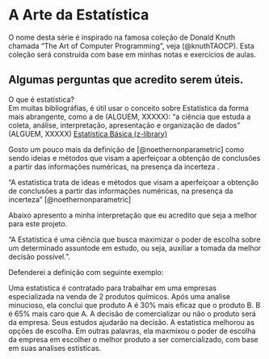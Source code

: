 # A Arte da Estatística {#title .headline-title}

<!--
A Unidade I é destinada a falar sobre a area de Estatística, eoutras coisas. talvez, seja mais interresante apenas jogar o conteúdo para TAS0000 deixando aqui apenas o conteúdo sobre métodos estatistica para análise de dados
 -->

O nome desta série é inspirado na famosa coleção de Donald Knuth chamada "The Art of Computer Programming", veja (@knuthTAOCP). Esta coleção será construída com base em minhas notas e exercícios de aulas.

## Algumas perguntas que acredito serem úteis.

[O que é estatística?]{.headline-question}  
Em muitas bibliográfias, é útil usar o conceito sobre Estatística da forma mais abrangente, como a de (ALGUEM, XXXXX):
[“a ciência que estuda a coleta, análise, interpretação, apresentação e organização de dados” (ALGUEM, XXXXX)]{.citation-long}
[
 [Estatística Básica (z-library)](https://reader.z-library.sk/read/872c675b4cdc528017866ba8de976a478497506f82ecc736e79aa82401fcc518/29459393/c052d7/estat%C3%ADstica-b%C3%A1sica.html?client_key=1fFLi67gBrNRP1j1iPy1&extension=pdf&signature=3f0facfe479e56d451c2309ca10b4b8adca47481dc6554d3a6d75815b0450d8c&download_location=https%3A%2F%2Fpt.z-library.sk%2Fdl%2F29459393%2F3cc1b1)
]{.visuallyhidden}  

Gosto um pouco mais da definição de [@noethernonparametric] como sendo [ideias e métodos que visam a aperfeiçoar a obtenção de conclusões a partir das informações numéricas, na presença da incerteza]{.citation-algo} .

["A estatística trata de ideas e métodos que visam a aperfeiçoar a obtenção de conclusões a partir das informações numéricas, na presença da incerteza" [@noethernonparametric]
]{.citation-long}  

Abaixo apresento a minha interpretação que eu acredito que seja a melhor para este projeto.

[“A Estatística é uma ciência que busca maximizar o poder de escolha sobre um determinado assuntode em estudo, ou seja, auxiliar a tomada da melhor decisão possível.”]{.definicao .definicao-geral .conceito #definicao-estatistica}.  

Defenderei a definição com seguinte exemplo:

[
Uma estatistica é contratado para trabalhar em uma empresas especializada na venda de 2 produtos químicos. Após uma analise minucioso, ela conclui que produto A é 30% mais eficaz que o produto B. B é 65% mais caro que A. A decisão de comercializar ou não o produto será da empresa. Seus estudos ajudarão na decisão. A estatistica melhorou as opções de escolha. Em outras palavras, ela maxmixou o poder de escolha da empresa em escolher o melhor produto a ser comercializado, com base em suas analises estisticas.
]{.exemplo .exemplo-descricao}  
